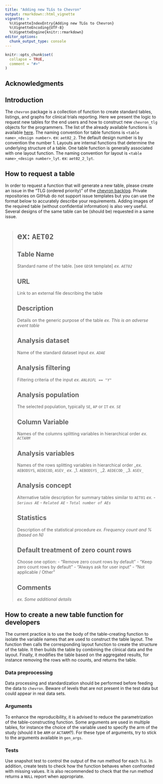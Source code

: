 ```yaml
---
title: "Adding new TLGs to Chevron"
output: rmarkdown::html_vignette
vignette: >
  %\VignetteIndexEntry{Adding new TLGs to Chevron}
  %\VignetteEncoding{UTF-8}
  %\VignetteEngine{knitr::rmarkdown}
editor_options:
  chunk_output_type: console
---
```


```r
knitr::opts_chunk$set(
  collapse = TRUE,
  comment = "#>"
)
```

## Acknowledgments

## Introduction

The `chevron` package is a collection of function to create standard tables, listings, and graphs for clinical trials
reporting. Here we present the logic to request new tables for the end users and how to construct new `chevron_tlg` objects
for the programmers. The list of the already available functions is available
[here](https://glowing-giggle-c0c5190c.pages.github.io/reference/index.html). The naming convention for table functions
is `<table name>_<design number>`. ex: `aet02_2`. The default design number is by convention the number 1. Layouts are internal
functions that determine the underlying structure of a table. One table function is generally associated with one layout
function. The naming convention for layout is  `<table name>_<design number>_lyt`. ex: `aet02_2_lyt`.

## How to request a table

In order to request a function that will generate a new table, please create an issue in the "TLG (ordered priority)" of
the [chevron backlog](https://github.com/orgs/insightsengineering/projects/34). Private repositories on GitHub do not
support issue templates but you can use the format below to accurately describe your requirements. Adding images of
the required table (without confidential information) is also very useful. Several designs of the same table can be
(should be) requested in a same issue.

># ex: `AET02`
>
>## Table Name
>Standard name of the table. [see `GDSR` template]
>_ex. `AET02`_
>
>## URL
>Link to an external file describing the table
>
>## Description
>Details on the generic purpose of the table
>_ex. This is an adverse event table_
>
>## Analysis dataset
>Name of the standard dataset input
>_ex. `ADAE`_
>
>## Analysis filtering
>Filtering criteria of the input
>_ex. `ANL01FL == "Y"`_
>
>## Analysis population
>The selected population, typically `SE`, `AP` or `IT`
>_ex. `SE`_
>
>## Column Variable
>Names of the columns splitting variables in hierarchical order
>_ex. `ACTARM`_
>
>## Analysis variables
>Names of the rows splitting variables in hierarchical order
>_ex. `AEBODSYS`, `AEDECOD`, `ASEV_`
>_ex._
>    _1. `AEBODSYS_`
>    _2. `AEDECOD_`
>    _3. `ASEV_`
>
>## Analysis concept
>Alternative table description for summary tables similar to `AET01`
>_ex._
>- _`Serious AE`_
>- _`Related AE`_
>- _`Total number of AEs`_
>
>## Statistics
>Description of the statistical procedure
>_ex. Frequency count and % (based on N)_
>
>## Default treatment of zero count rows
>Choose one option:
>- "Remove zero count rows by default"
>- "Keep zero count rows by default"
>- "Always ask for user input"
>- "Not applicable / Other"
>
>## Comments
>_ex. Some additional details_

## How to create a new table function for developers

The current practice is to use the body of the table-creating function to isolate the variable names that are used to
construct the table layout. The function then calls the corresponding layout function to create the structure of the
table. It then builds the table by combining the clinical data and the layout. Finally, it modifies the table based on
the aggregated results, for instance removing the rows with no counts, and returns the table.

### Data preprocessing

Data processing and standardization should be performed before feeding the data to `chevron`. Beware of levels that are
not present in the test data but could appear in real data sets.

### Arguments

To enhance the reproducibility, it is advised to reduce the parametrization of the table-constructing function. Some
arguments are used in multiple tables, for instance the choice of the variable used to specify the arm of the study
(should it be `ARM` or `ACTARM`?). For these type of arguments, try to stick to the arguments available in `gen_args`.

### Tests

Use snapshot test to control the output of the run method for each `TLG`. In addition, create tests to check how the
function behaves when confronted with missing values. It is also recommended to check that the run method returns a
`NULL` report when appropriate.
